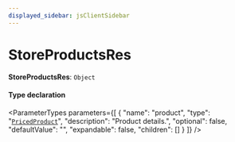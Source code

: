 ```yaml
---
displayed_sidebar: jsClientSidebar
---
```



# StoreProductsRes

 **StoreProductsRes**: `Object`

#### Type declaration

<ParameterTypes parameters={[
  {
    "name": "product",
    "type": "[`PricedProduct`](internal.PricedProduct.mdx)",
    "description": "Product details.",
    "optional": false,
    "defaultValue": "",
    "expandable": false,
    "children": []
  }
]} />
